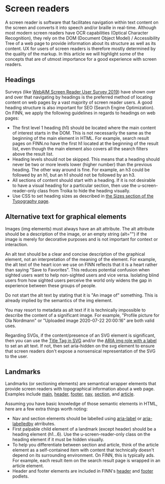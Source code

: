 # Screen readers

A screen reader is software that facilitates navigation within text content on the screen and converts it into speech and/or braille in real-time. Although most modern screen readers have OCR capabilities (Optical Character Recognition), they rely on the DOM (Document Object Model) / Accessibility Tree of a web page to provide information about its structure as well as its content. UX for users of screen readers is therefore mostly determined by the quality of the markup. In this article we will highlight some of the concepts that are of utmost importance for a good experience with screen readers.

<TableOfContents />

## Headings

Surveys (like [WebAIM Screen Reader User Survey 2019](https://webaim.org/projects/screenreadersurvey8/)) have shown over and over that navigating by headings is the preferred method of locating content on web pages by a vast majority of screen reader users. A good heading structure is also important for SEO (Search Engine Optimization). On FINN, we apply the following guidelines in regards to headings on web pages:

- The first level 1 heading (h1) should be located where the main content of interest starts in the DOM. This is not necessarily the same as the beginning of the main element in HTML. For example, search result pages on FINN.no have the first h1 located at the beginning of the result list, even though the main element also covers all the search filters above the result list.
- Heading levels should not be skipped. This means that a heading should never be two or more levels lower (higher number) than the previous heading. The other way around is fine. For example, an h3 could be followed by an h1, but an h1 should not be followed by an h3.
- All sections of content should start with a heading. If it is not desirable to have a visual heading for a particular section, then use the u-screen-reader-only class from Troika to hide the heading visually.
- Use CSS to set heading sizes as described in [the Sizes section of the Typography page](/guidelines/typography/design/#sizes).

## Alternative text for graphical elements

Images (img elements) must always have an alt attribute. The alt attribute should be a description of the image, or an empty string (alt="") if the image is merely for decorative purposes and is not important for context or interaction.

An alt text should be a clear and concise description of the graphical element, not an interpretation of the meaning of the element.
For example, the alt text of the heart icon we use on FINN reflects that it is a heart rather than saying "Save to Favorites". This reduces potential confusion when sighted users want to help non-sighted users and vice versa.
Isolating blind users from how sighted users perceive the world only widens the gap in experience between these groups of people.

Do not start the alt text by stating that it is "An image of" something. This is already implied by the semantics of the img element.

You may resort to metadata as alt text if it is technically impossible to describe the content of a significant image. For example, "Profile picture for Ola Nordmann" or "Uploaded image 2020-07-22 20:00:16" are both valid uses.

Regarding SVGs, if the content/presence of an SVG element is significant, then you can use the [Title Tag in SVG](https://developer.mozilla.org/en-US/docs/Web/SVG/Element/title) and/or the [ARIA img role with a label](https://developer.mozilla.org/en-US/docs/Web/Accessibility/ARIA/Roles/Role_Img) to set an alt text. If not, then set aria-hidden on the svg element to ensure that screen readers don't expose a nonsensical representation of the SVG to the user.

## Landmarks

Landmarks (or sectioning elements) are semantical wrapper elements that provide screen readers with topographical information about a web page. Examples include
[main](https://developer.mozilla.org/en-US/docs/Web/HTML/Element/main),
[header](https://developer.mozilla.org/en-US/docs/Web/HTML/Element/header),
[footer](https://developer.mozilla.org/en-US/docs/Web/HTML/Element/footer),
[nav](https://developer.mozilla.org/en-US/docs/Web/HTML/Element/nav),
[section](https://developer.mozilla.org/en-US/docs/Web/HTML/Element/section), and
[article](https://developer.mozilla.org/en-US/docs/Web/HTML/Element/article).

Assuming you have basic knowledge of those semantic elements in HTML, here are a few extra things worth noting:

- Nav and section elements should be labelled using [aria-label](https://developer.mozilla.org/en-US/docs/Web/Accessibility/ARIA/ARIA_Techniques/Using_the_aria-label_attribute) or [aria-labelledby](https://developer.mozilla.org/en-US/docs/Web/Accessibility/ARIA/ARIA_Techniques/Using_the_aria-labelledby_attribute) atrributes.
- First palpable child element of a landmark (except header) should be a heading element (h1...6). Use the u-screen-reader-only class on the heading element if it must be hidden visually.
- To help you differentiate between section and article, think of the article element as a self-contained item with content that technically doesn't depend on its surrounding environment. On FINN, this is typically ads. For example, each result item on the search result page is wrapped in an article element.
- Header and footer elements are included in FINN's [header](https://github.schibsted.io/finn/header) and [footer](https://github.schibsted.io/finn/footer) podlets.
